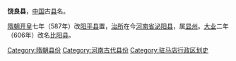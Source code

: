 '''饶良县'''，[[中国|中国]]古[[县|县]]名。

[[隋朝|隋朝]][[开皇|开皇]]七年（587年）改[[阳平县_(北魏)|阳平县]]置，[[治所|治所]]在今[[河南省|河南省]][[泌阳县|泌阳县]]，属[[顯州_(隋朝)|显州]]。[[大业_(年号)|大业]]二年（606年）改名[[比阳县|比阳县]]。 

{{隋朝行政区划小作品}}
{{DEFAULTSORT:R}}
[[Category:隋朝县份|Category:隋朝县份]]
[[Category:河南古代县份|Category:河南古代县份]]
[[Category:驻马店行政区划史|Category:驻马店行政区划史]]